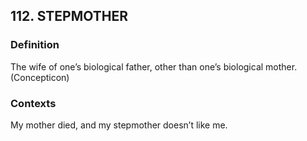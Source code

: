 ## 112. STEPMOTHER
### Definition
The wife of one's biological father, other than one's biological mother. (Concepticon)

### Contexts
My mother died, and my stepmother doesn’t like me.

